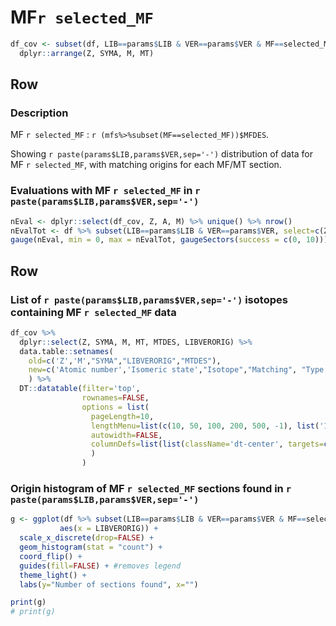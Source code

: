 
MF`r selected_MF`
=====================================
```r
df_cov <- subset(df, LIB==params$LIB & VER==params$VER & MF==selected_MF) %>%
  dplyr::arrange(Z, SYMA, M, MT)
```

Row
-------------------------------------

### Description{data-width=750}

MF `r selected_MF` : `r (mfs%>%subset(MF==selected_MF))$MFDES`. 

Showing `r paste(params$LIB,params$VER,sep='-')` distribution of data for MF `r selected_MF`, with matching origins for each MF/MT section. 
 
### Evaluations with MF `r selected_MF` in `r paste(params$LIB,params$VER,sep='-')` {data-width=250}
```r
nEval <- dplyr::select(df_cov, Z, A, M) %>% unique() %>% nrow()
nEvalTot <- df %>% subset(LIB==params$LIB & VER==params$VER, select=c(Z, A, M)) %>% unique() %>% nrow()
gauge(nEval, min = 0, max = nEvalTot, gaugeSectors(success = c(0, 10)))
```

<!-- This info is already given in the datatable -->
<!-- ### MF `r selected_MF` sections in `r paste(params$LIB,params$VER,sep='-')` {data-width=150} -->
<!-- ```{r} -->
<!-- flexdashboard::valueBox(nrow(df_cov), icon = "fa-file") -->

<!-- ``` -->

Row  
-------------------------------------
### List of `r paste(params$LIB,params$VER,sep='-')` isotopes containing MF `r selected_MF` data {data-width=750}
```r
df_cov %>%
  dplyr::select(Z, SYMA, M, MT, MTDES, LIBVERORIG) %>%
  data.table::setnames(
    old=c('Z','M',"SYMA","LIBVERORIG","MTDES"),
    new=c('Atomic number','Isomeric state',"Isotope","Matching", "Type of data")
    ) %>%
  DT::datatable(filter='top',
                rownames=FALSE,
                options = list(
                  pageLength=10,
                  lengthMenu=list(c(10, 50, 100, 200, 500, -1), list('10', '50', '100', '200', '500', 'All')),
                  autowidth=FALSE,
                  columnDefs=list(list(className='dt-center', targets=c(0:3,5)))
                  )
                )
```

### Origin histogram of MF `r selected_MF` sections found in `r paste(params$LIB,params$VER,sep='-')` {data-width=250}
```r
g <- ggplot(df %>% subset(LIB==params$LIB & VER==params$VER & MF==selected_MF), 
           aes(x = LIBVERORIG)) +
  scale_x_discrete(drop=FALSE) + 
  geom_histogram(stat = "count") +
  coord_flip() +
  guides(fill=FALSE) + #removes legend
  theme_light() +
  labs(y="Number of sections found", x="")

print(g)
# print(g)

```

